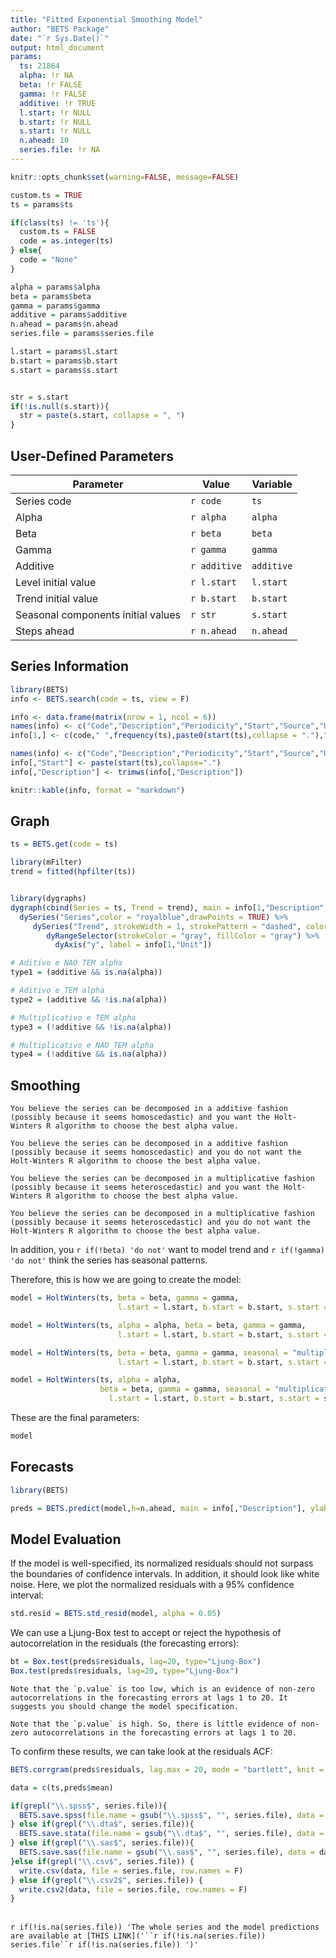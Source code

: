 ```yaml
---
title: "Fitted Exponential Smoothing Model"
author: "BETS Package"
date: "`r Sys.Date()`"
output: html_document
params:
  ts: 21864
  alpha: !r NA
  beta: !r FALSE 
  gamma: !r FALSE
  additive: !r TRUE
  l.start: !r NULL 
  b.start: !r NULL
  s.start: !r NULL
  n.ahead: 10
  series.file: !r NA
---
```


```r
knitr::opts_chunk$set(warning=FALSE, message=FALSE)

custom.ts = TRUE
ts = params$ts

if(class(ts) != 'ts'){
  custom.ts = FALSE
  code = as.integer(ts) 
} else{
  code = "None"
}

alpha = params$alpha
beta = params$beta
gamma = params$gamma
additive = params$additive
n.ahead = params$n.ahead
series.file = params$series.file

l.start = params$l.start
b.start = params$b.start
s.start = params$s.start


str = s.start
if(!is.null(s.start)){
  str = paste(s.start, collapse = ", ")
}
```

## User-Defined Parameters

 Parameter                          | Value              | Variable
 ---------------------------------- | ------------------ | ----------
 Series code                        | `r code`           | `ts` 
 Alpha                              | `r alpha`          | `alpha` 
 Beta                               | `r beta`           | `beta` 
 Gamma                              | `r gamma`          | `gamma`
 Additive                           | `r additive`       | `additive`
 Level initial value                | `r l.start`        | `l.start` 
 Trend initial value                | `r b.start`        | `b.start` 
 Seasonal components initial values | `r str`            | `s.start` 
 Steps ahead                        | `r n.ahead`        | `n.ahead`
 
## Series Information

```r
library(BETS)
info <- BETS.search(code = ts, view = F)
```

```r
info <- data.frame(matrix(nrow = 1, ncol = 6))
names(info) <- c("Code","Description","Periodicity","Start","Source","Unit")
info[1,] <- c(code," ",frequency(ts),paste0(start(ts),collapse = "."),"Custom"," ")
```

```r
names(info) <- c("Code","Description","Periodicity","Start","Source","Unit")
info[,"Start"] <- paste(start(ts),collapse=".")
info[,"Description"] <- trimws(info[,"Description"])
```

```r
knitr::kable(info, format = "markdown")
```
 
## Graph

```r
ts = BETS.get(code = ts)
```


```r
library(mFilter)
trend = fitted(hpfilter(ts))


library(dygraphs)
dygraph(cbind(Series = ts, Trend = trend), main = info[1,"Description",]) %>%
  dySeries("Series",color = "royalblue",drawPoints = TRUE) %>%
     dySeries("Trend", strokeWidth = 1, strokePattern = "dashed", color = "red") %>%
        dyRangeSelector(strokeColor = "gray", fillColor = "gray") %>%
          dyAxis("y", label = info[1,"Unit"])
```

```r
# Aditivo e NAO TEM alpha
type1 = (additive && is.na(alpha))

# Aditivo e TEM alpha
type2 = (additive && !is.na(alpha))

# Multiplicativo e TEM alpha
type3 = (!additive && !is.na(alpha))

# Multiplicativo e NAO TEM alpha
type4 = (!additive && is.na(alpha))
```

## Smoothing

```asis
You believe the series can be decomposed in a additive fashion (possibly because it seems homoscedastic) and you want the Holt-Winters R algorithm to choose the best alpha value. 
```

```asis
You believe the series can be decomposed in a additive fashion (possibly because it seems homoscedastic) and you do not want the Holt-Winters R algorithm to choose the best alpha value. 
```

```asis
You believe the series can be decomposed in a multiplicative fashion (possibly because it seems heteroscedastic) and you want the Holt-Winters R algorithm to choose the best alpha value. 
```

```asis
You believe the series can be decomposed in a multiplicative fashion (possibly because it seems heteroscedastic) and you do not want the Holt-Winters R algorithm to choose the best alpha value. 
```

In addition, you `r if(!beta) 'do not'` want to model trend and `r if(!gamma) 'do not'` think the series has seasonal patterns.

Therefore, this is how we are going to create the model:

```r
model = HoltWinters(ts, beta = beta, gamma = gamma,
                        l.start = l.start, b.start = b.start, s.start = s.start)
```

```r
model = HoltWinters(ts, alpha = alpha, beta = beta, gamma = gamma,
                        l.start = l.start, b.start = b.start, s.start = s.start)
```

```r
model = HoltWinters(ts, beta = beta, gamma = gamma, seasonal = "multiplicative",
                        l.start = l.start, b.start = b.start, s.start = s.start)
```

```r
model = HoltWinters(ts, alpha = alpha, 
                    beta = beta, gamma = gamma, seasonal = "multiplicative",
                      l.start = l.start, b.start = b.start, s.start = s.start)
```

These are the final parameters:

```r
model
```

## Forecasts

```r
library(BETS)
```

```r
preds = BETS.predict(model,h=n.ahead, main = info[,"Description"], ylab = info[,"Unit"], style = "normal")
```

## Model Evaluation

If the model is well-specified, its normalized residuals should not surpass the boundaries of confidence intervals. In addition, it should look like white noise. Here, we plot the normalized residuals with a 95% confidence interval:

```r
std.resid = BETS.std_resid(model, alpha = 0.05)
```

We can use a Ljung-Box test to accept or reject the hypothesis of autocorrelation in the residuals (the forecasting errors):

```r
bt = Box.test(preds$residuals, lag=20, type="Ljung-Box")
Box.test(preds$residuals, lag=20, type="Ljung-Box")
```

```asis
Note that the `p.value` is too low, which is an evidence of non-zero autocorrelations in the forecasting errors at lags 1 to 20. It suggests you should change the model specification.
```

```asis
Note that the `p.value` is high. So, there is little evidence of non-zero autocorrelations in the forecasting errors at lags 1 to 20.
```

To confirm these results, we can take look at the residuals ACF:

```r
BETS.corrgram(preds$residuals, lag.max = 20, mode = "bartlett", knit = T)
```

```r
data = c(ts,preds$mean)

if(grepl("\\.spss$", series.file)){
  BETS.save.spss(file.name = gsub("\\.spss$", "", series.file), data = data)
} else if(grepl("\\.dta$", series.file)){
  BETS.save.stata(file.name = gsub("\\.dta$", "", series.file), data = data)
} else if(grepl("\\.sas$", series.file)){
  BETS.save.sas(file.name = gsub("\\.sas$", "", series.file), data = data)
}else if(grepl("\\.csv$", series.file)) {
  write.csv(data, file = series.file, row.names = F)
} else if(grepl("\\.csv2$", series.file)) {
  write.csv2(data, file = series.file, row.names = F)
}
```

<br>
`r if(!is.na(series.file)) 'The whole series and the model predictions are available at [THIS LINK]('``r if(!is.na(series.file)) series.file``r if(!is.na(series.file)) ')'`
